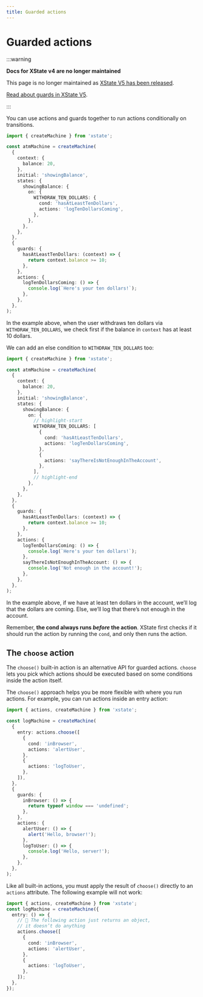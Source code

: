 ```yaml
---
title: Guarded actions
---
```


# Guarded actions

:::warning

**Docs for XState v4 are no longer maintained** 

This page is no longer maintained as [XState V5 has been released](/blog/2023-12-01-xstate-v5).

[Read about guards in XState V5](/docs/guards).

:::

You can use actions and guards together to run actions conditionally on transitions.

```ts
import { createMachine } from 'xstate';

const atmMachine = createMachine(
  {
    context: {
      balance: 20,
    },
    initial: 'showingBalance',
    states: {
      showingBalance: {
        on: {
          WITHDRAW_TEN_DOLLARS: {
            cond: 'hasAtLeastTenDollars',
            actions: 'logTenDollarsComing',
          },
        },
      },
    },
  },
  {
    guards: {
      hasAtLeastTenDollars: (context) => {
        return context.balance >= 10;
      },
    },
    actions: {
      logTenDollarsComing: () => {
        console.log(`Here's your ten dollars!`);
      },
    },
  },
);
```

In the example above, when the user withdraws ten dollars via `WITHDRAW_TEN_DOLLARS`, we check first if the balance in `context` has at least 10 dollars.

We can add an else condition to `WITHDRAW_TEN_DOLLARS` too:

```ts
import { createMachine } from 'xstate';

const atmMachine = createMachine(
  {
    context: {
      balance: 20,
    },
    initial: 'showingBalance',
    states: {
      showingBalance: {
        on: {
          // highlight-start
          WITHDRAW_TEN_DOLLARS: [
            {
              cond: 'hasAtLeastTenDollars',
              actions: 'logTenDollarsComing',
            },
            {
              actions: 'sayThereIsNotEnoughInTheAccount',
            },
          ],
          // highlight-end
        },
      },
    },
  },
  {
    guards: {
      hasAtLeastTenDollars: (context) => {
        return context.balance >= 10;
      },
    },
    actions: {
      logTenDollarsComing: () => {
        console.log(`Here's your ten dollars!`);
      },
      sayThereIsNotEnoughInTheAccount: () => {
        console.log('Not enough in the account!');
      },
    },
  },
);
```

In the example above, if we have at least ten dollars in the account, we’ll log that the dollars are coming. Else, we’ll log that there’s not enough in the account.

Remember, **the cond always runs _before_ the action**. XState first checks if it should run the action by running the `cond`, and only then runs the action.

## The `choose` action

The `choose()` built-in action is an alternative API for guarded actions. `choose` lets you pick which actions should be executed based on some conditions inside the action itself.

The `choose()` approach helps you be more flexible with where you run actions. For example, you can run actions inside an entry action:

```ts
import { actions, createMachine } from 'xstate';

const logMachine = createMachine(
  {
    entry: actions.choose([
      {
        cond: 'inBrowser',
        actions: 'alertUser',
      },
      {
        actions: 'logToUser',
      },
    ]),
  },
  {
    guards: {
      inBrowser: () => {
        return typeof window === 'undefined';
      },
    },
    actions: {
      alertUser: () => {
        alert('Hello, browser!');
      },
      logToUser: () => {
        console.log('Hello, server!');
      },
    },
  },
);
```

Like all built-in actions, you must apply the result of `choose()` directly to an `actions` attribute. The following example will not work:

```ts
import { actions, createMachine } from 'xstate';
const logMachine = createMachine({
  entry: () => {
    // 🚫 The following action just returns an object,
    // it doesn’t do anything
    actions.choose([
      {
        cond: 'inBrowser',
        actions: 'alertUser',
      },
      {
        actions: 'logToUser',
      },
    ]);
  },
});
```
